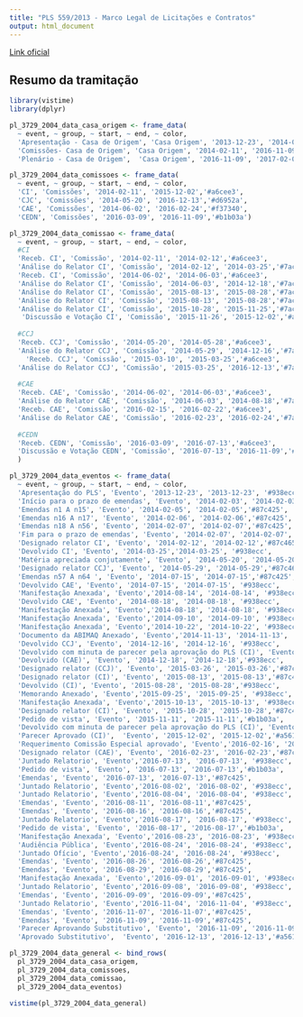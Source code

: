 ```yaml
---
title: "PLS 559/2013 - Marco Legal de Licitações e Contratos"
output: html_document
---
```


[Link oficial](https://www25.senado.leg.br/web/atividade/materias/-/materia/115926)

## Resumo da tramitação


```r
library(vistime)
library(dplyr)

pl_3729_2004_data_casa_origem <- frame_data(
  ~ event, ~ group, ~ start, ~ end, ~ color,
  'Apresentação - Casa de Origem', 'Casa Origem', '2013-12-23', '2014-02-10','#c8e6c9',
  'Comissões- Casa de Origem', 'Casa Origem', '2014-02-11', '2016-11-09','#fb8c00',
  'Plenário - Casa de Origem',  'Casa Origem', '2016-11-09', '2017-02-03', '#214523')

pl_3729_2004_data_comissoes <- frame_data(
  ~ event, ~ group, ~ start, ~ end, ~ color,
  'CI', 'Comissões', '2014-02-11', '2015-12-02','#a6cee3',
  'CJC', 'Comissões', '2014-05-20', '2016-12-13','#d6952a',
  'CAE', 'Comissões', '2014-06-02', '2016-02-24','#f37340',
  'CEDN', 'Comissões', '2016-03-09', '2016-11-09','#b1b03a')

pl_3729_2004_data_comissao <- frame_data(
  ~ event, ~ group, ~ start, ~ end, ~ color,
  #CI
  'Receb. CI', 'Comissão', '2014-02-11', '2014-02-12','#a6cee3',
  'Análise do Relator CI', 'Comissão', '2014-02-12', '2014-03-25','#7ac974',
  'Receb. CI', 'Comissão', '2014-06-02', '2014-06-03','#a6cee3',
  'Análise do Relator CI', 'Comissão', '2014-06-03', '2014-12-18','#7ac974',
  'Análise do Relator CI', 'Comissão', '2015-08-13', '2015-08-28','#7ac974',
  'Análise do Relator CI', 'Comissão', '2015-08-13', '2015-08-28','#7ac974',
  'Análise do Relator CI', 'Comissão', '2015-10-28', '2015-11-25','#7ac974',
   'Discussão e Votação CI', 'Comissão', '2015-11-26', '2015-12-02','#a561a2',
  
  #CCJ
  'Receb. CCJ', 'Comissão', '2014-05-20', '2014-05-28','#a6cee3',
  'Análise do Relator CCJ', 'Comissão', '2014-05-29', '2014-12-16','#7ac974',
    'Receb. CCJ', 'Comissão', '2015-03-10', '2015-03-25','#a6cee3',
  'Análise do Relator CCJ', 'Comissão', '2015-03-25', '2016-12-13','#7ac974',
  
  #CAE
  'Receb. CAE', 'Comissão', '2014-06-02', '2014-06-03','#a6cee3',
  'Análise do Relator CAE', 'Comissão', '2014-06-03', '2014-08-18','#7ac974',
  'Receb. CAE', 'Comissão', '2016-02-15', '2016-02-22','#a6cee3',
  'Análise do Relator CAE', 'Comissão', '2016-02-23', '2016-02-24','#7ac974',
  
  #CEDN
  'Receb. CEDN', 'Comissão', '2016-03-09', '2016-07-13','#a6cee3',
  'Discussão e Votação CEDN', 'Comissão', '2016-07-13', '2016-11-09','#a561a2'
  )

pl_3729_2004_data_eventos <- frame_data(
  ~ event, ~ group, ~ start, ~ end, ~ color,
  'Apresentação do PLS', 'Evento', '2013-12-23', '2013-12-23', '#938ecc',
  'Início para o prazo de emendas', 'Evento', '2014-02-03', '2014-02-03','#87c465',
  'Emendas n1 A n15', 'Evento', '2014-02-05', '2014-02-05','#87c425',
  'Emendas n16 A n17', 'Evento', '2014-02-06', '2014-02-06','#87c425',
  'Emendas n18 A n56', 'Evento', '2014-02-07', '2014-02-07','#87c425',
  'Fim para o prazo de emendas', 'Evento', '2014-02-07', '2014-02-07','#87c465',
  'Designado relator CI', 'Evento', '2014-02-12', '2014-02-12','#87c465',
  'Devolvido CI', 'Evento', '2014-03-25','2014-03-25', '#938ecc',
  'Matéria apreciada conjutamente', 'Evento', '2014-05-20', '2014-05-20', '#938ecc',
  'Designado relator CCJ', 'Evento', '2014-05-29', '2014-05-29','#87c465',
  'Emendas n57 A n64 ', 'Evento', '2014-07-15', '2014-07-15','#87c425',
  'Devolvido CAE', 'Evento', '2014-07-15', '2014-07-15', '#938ecc',
  'Manifestação Anexada', 'Evento','2014-08-14', '2014-08-14', '#938ecc',
  'Devolvido CAE', 'Evento', '2014-08-18', '2014-08-18', '#938ecc',
  'Manifestação Anexada', 'Evento','2014-08-18', '2014-08-18', '#938ecc',
  'Manifestação Anexada', 'Evento','2014-09-10', '2014-09-10', '#938ecc',
  'Manifestação Anexada', 'Evento','2014-10-22', '2014-10-22', '#938ecc',
  'Documento da ABIMAQ Anexado', 'Evento','2014-11-13', '2014-11-13', '#938ecc',
  'Devolvido CCJ', 'Evento', '2014-12-16', '2014-12-16', '#938ecc',
  'Devolvido com minuta de parecer pela aprovação do PLS (CI)', 'Evento', '2014-12-18', '2014-12-18','#938ecc',
  'Devolvido (CAE)', 'Evento', '2014-12-18', '2014-12-18','#938ecc',
  'Designado relator (CCJ)', 'Evento', '2015-03-26', '2015-03-26','#87c465',
  'Designado relator (CI)', 'Evento', '2015-08-13', '2015-08-13','#87c465',
  'Devolvido (CI)', 'Evento', '2015-08-28', '2015-08-28','#938ecc',
  'Memorando Anexado', 'Evento','2015-09-25', '2015-09-25', '#938ecc',
  'Manifestação Anexada', 'Evento','2015-10-13', '2015-10-13', '#938ecc',
  'Designado relator (CI)', 'Evento', '2015-10-28', '2015-10-28','#87c465',
  'Pedido de vista', 'Evento', '2015-11-11', '2015-11-11','#b1b03a',
  'Devolvido com minuta de parecer pela aprovação do PLS (CI)', 'Evento', '2015-11-26', '2015-11-26','#938ecc',
  'Parecer Aprovado (CI)',  'Evento', '2015-12-02', '2015-12-02','#a561a2',
  'Requerimento Comissão Especial aprovado', 'Evento','2016-02-16', '2016-02-16', '#938ecc',
  'Designado relator (CAE)', 'Evento', '2016-02-23', '2016-02-23','#87c465',
  'Juntado Relatorio', 'Evento','2016-07-13', '2016-07-13', '#938ecc',
  'Pedido de vista', 'Evento', '2016-07-13', '2016-07-13','#b1b03a',
  'Emendas', 'Evento', '2016-07-13', '2016-07-13','#87c425',
  'Juntado Relatorio', 'Evento','2016-08-02', '2016-08-02', '#938ecc',
  'Juntado Relatorio', 'Evento','2016-08-04', '2016-08-04', '#938ecc',
  'Emendas', 'Evento', '2016-08-11', '2016-08-11','#87c425',
  'Emendas', 'Evento', '2016-08-16', '2016-08-16','#87c425',
  'Juntado Relatorio', 'Evento','2016-08-17', '2016-08-17', '#938ecc',
  'Pedido de vista', 'Evento', '2016-08-17', '2016-08-17','#b1b03a',
  'Manifestação Anexada', 'Evento','2016-08-23', '2016-08-23', '#938ecc',
  'Audiência Pública', 'Evento','2016-08-24', '2016-08-24', '#938ecc',
  'Juntado Ofício', 'Evento','2016-08-24', '2016-08-24', '#938ecc',
  'Emendas', 'Evento', '2016-08-26', '2016-08-26','#87c425',
  'Emendas', 'Evento', '2016-08-29', '2016-08-29','#87c425',
  'Manifestação Anexada', 'Evento','2016-09-01', '2016-09-01', '#938ecc',
  'Juntado Relatorio', 'Evento','2016-09-08', '2016-09-08', '#938ecc',
  'Emendas', 'Evento', '2016-09-09', '2016-09-09','#87c425',
  'Juntado Relatorio', 'Evento','2016-11-04', '2016-11-04', '#938ecc',
  'Emendas', 'Evento', '2016-11-07', '2016-11-07','#87c425',
  'Emendas', 'Evento', '2016-11-09', '2016-11-09','#87c425',
  'Parecer Aprovando Substitutivo', 'Evento', '2016-11-09', '2016-11-09','#a561a2',
  'Aprovado Substitutivo',  'Evento', '2016-12-13', '2016-12-13','#a561a2')

pl_3729_2004_data_general <- bind_rows(
  pl_3729_2004_data_casa_origem,
  pl_3729_2004_data_comissoes,
  pl_3729_2004_data_comissao,
  pl_3729_2004_data_eventos)

vistime(pl_3729_2004_data_general)
```

